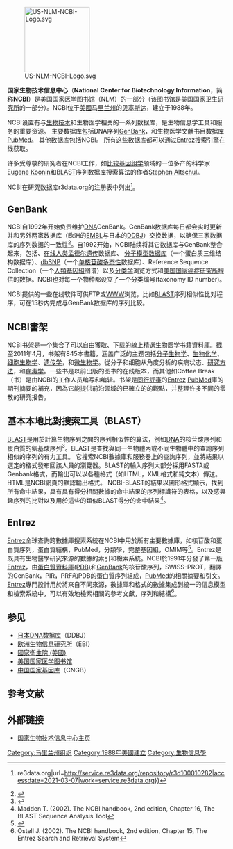 {{TA|1=zh-cn:信息;zh-tw:資訊;}}
[[File:US-NLM-NCBI-Logo.svg|150px]]

'''国家生物技术信息中心'''（'''National Center for Biotechnology Information'''，简称'''NCBI'''）是[[美国国家医学图书馆|美国国家医学图书馆]]（NLM）的一部分（该图书馆是美国[[国家卫生研究院_(美国)|国家卫生研究所]]的一部分）。NCBI位于[[美國|美國]][[马里兰州|马里兰州]]的[[贝塞斯达_(马里兰州)|贝塞斯达]]，建立于1988年。

NCBI设置有与[[生物技术|生物技术]]和生物医学相关的一系列数据库，是生物信息学工具和服务的重要资源。 主要数据库包括DNA序列[[GenBank|GenBank]]，和生物医学文献书目数据库[[PubMed|PubMed]]。 其他数据库包括NCBI{{le|表观基因组数据库|NCBI Epigenomics}}。 所有这些数据库都可以通过[[Entrez|Entrez]]搜索引擎在线获取。

许多受尊敬的研究者在NCBI工作，如[[比较基因组学|比较基因组学]]领域的一位多产的科学家[[Eugene_Koonin|Eugene Koonin]]和[[BLAST_(生物資訊學)|BLAST]]序列数据库搜索算法的作者[[Stephen_Altschul|Stephen Altschul]]。

NCBI在研究数据库r3data.org的注册表中列出<ref>{{Cite web|title=NCBI {{!}} re3data.org|url=http://service.re3data.org/repository/r3d100010282|accessdate=2021-03-07|work=service.re3data.org}}</ref>。

== GenBank ==
{{main|GenBank}}
NCBI自1992年开始负责维护[[脱氧核糖核酸|DNA]]{{link-en|生物数据库|Biological databases|序列数据库}}GenBank。GenBank数据库每日都会实时更新并和另外两家数据库（欧洲的[[欧洲分子生物学实验室|EMBL]]与日本的[[日本DNA数据库|DDBJ]]）交换数据，以确保三家数据库的序列数据的一致性<ref>{{Cite book|url=https://www.ncbi.nlm.nih.gov/books/NBK21105/|publisher=National Center for Biotechnology Information (US)|date=2007-08-22|language=en|first=Ilene|last=Mizrachi|title=GenBank: The Nucleotide Sequence Database|chapter=Chapter 1 GenBank: The Nucleotide Sequence Database|chapterurl=https://www.ncbi.nlm.nih.gov/books/NBK21105/#ch1.History}}</ref>。自1992开始，NCBI陆续将其它数据库与GenBank整合起来，包括{{le|Gene (数据库)|Gene (database)|Gene}}、[[人類孟德爾遺傳學|在线人类孟德尔遗传]]数据库、 [[MMDB|分子模型数据库]]（一个蛋白质三维结构数据库）、[[dbSNP|dbSNP]]（一个[[单核苷酸多态性|单核苷酸多态性]]数据库）、Reference Sequence Collection（一个[[人類基因組|人類基因組]]图谱）以及[[生物分类学|分类学]]浏览方式和[[美国国家癌症研究所|美国国家癌症研究所]]提供的{{le|癌症基因组计划|Cancer Genome Project|癌症基因组剖析计划}}数据。NCBI也对每一个物种都设立了一个分类编号(taxonomy ID number)。 

NCBI提供的一些在线软件可供FTP或[[万维网|WWW]]浏览，比如[[BLAST_(生物資訊學)|BLAST]]序列相似性比对程序，可在15秒内完成与GenBank数据库的序列比较。

==NCBI書架==
NCBI书架是一个集合了可以自由獲取、下载的線上精選生物医学书籍資料庫。截至2011年4月，书架有845本書籍，涵盖广泛的主题包括[[分子生物学|分子生物学]]、[[生物化学|生物化学]]、[[细胞生物学|细胞生物学]]、[[遗传学|遗传学]]，和[[微生物学|微生物学]]。從分子和细胞从角度分析的疾病状态、[[研究方法|研究方法]]，和[[病毒学|病毒学]]。一些书是以前出版的图书的在线版本，而其他如Coffee Break（书）是由NCBI的工作人员编写和编辑。书架是[[同行評審|同行評審]]的[[Entrez|Entrez]] [[PubMed|PubMed]]庫的期刊摘要的補充，因為它能提供前沿领域的已確立的的觀點，并整理许多不同的零散的研究报告。

==基本本地比對搜索工具（BLAST）==
[[BLAST_(生物資訊學)|BLAST]]是用於計算生物序列之間的序列相似性的算法，例如[[DNA|DNA]]的核苷酸序列和蛋白質的氨基酸序列<ref>{{Cite journal|title=Basic local alignment search tool|url=https://pubmed.ncbi.nlm.nih.gov/2231712/|last=Altschul|first=S. F.|last2=Gish|first2=W.|date=1990-10-05|journal=Journal of Molecular Biology|issue=3|doi=10.1016/S0022-2836(05)80360-2|volume=215|pages=403–410|issn=0022-2836|pmid=2231712|last3=Miller|first3=W.|last4=Myers|first4=E. W.|last5=Lipman|first5=D. J.}}</ref>。[[BLAST_(生物資訊學)|BLAST]]是查找與同一生物體內或不同生物體中的查詢序列相似的序列的有力工具。 它搜索NCBI數據庫和服務器上的查詢序列，並將結果以選定的格式發布回該人員的瀏覽器。BLAST的輸入序列大部分採用FASTA或Genbank格式，而輸出可以以各種格式（如HTML，XML格式和純文本）傳送。 HTML是NCBI網頁的默認輸出格式。 NCBI-BLAST的結果以圖形格式顯示，找到所有命中結果，具有具有得分相關數據的命中結果的序列標識符的表格，以及感興趣序列的比對以及用於這些的類似BLAST得分的命中結果<ref>Madden T. (2002). The NCBI handbook, 2nd edition, Chapter 16, The BLAST Sequence Analysis Tool</ref>。

==Entrez==
[[Entrez|Entrez]]全球查詢跨數據庫搜索系統在NCBI中用於所有主要數據庫，如核苷酸和蛋白質序列，蛋白質結構，PubMed，分類學，完整基因組，OMIM等<ref>{{Cite journal|title=Database resources of the National Center for Biotechnology Information|url=https://pubmed.ncbi.nlm.nih.gov/30395293/|last=Sayers|first=Eric W.|last2=Agarwala|first2=Richa|date=01 08, 2019|journal=Nucleic Acids Research|issue=D1|doi=10.1093/nar/gky1069|volume=47|pages=D23–D28|issn=1362-4962|pmc=6323993|pmid=30395293|last3=Bolton|first3=Evan E.|last4=Brister|first4=J. Rodney|last5=Canese|first5=Kathi|last6=Clark|first6=Karen|last7=Connor|first7=Ryan|last8=Fiorini|first8=Nicolas|last9=Funk|first9=Kathryn}}</ref>。Entrez是既具有生物醫學研究來源的數據的索引和檢索系統。NCBI於1991年分發了第一版[[Entrez|Entrez]]，由[[蛋白質資料庫|蛋白質資料庫(PDB)]]和[[GenBank|GenBank]]的核苷酸序列，SWISS-PROT，翻譯的GenBank，PIR，PRF和PDB的蛋白質序列組成，[[PubMed|PubMed]]的相關摘要和引文。 [[Entrez|Entrez]]專門設計用於將來自不同來源，數據庫和格式的數據集成到統一的信息模型和檢索系統中，可以有效地檢索相關的參考文獻，序列和結構<ref>Ostell J. (2002). The NCBI handbook, 2nd edition, Chapter 15, The Entrez Search and Retrieval System</ref>。

== 参见 ==
* [[日本DNA数据库|日本DNA数据库]]（DDBJ）
* [[欧洲生物信息研究所|欧洲生物信息研究所]]（EBI）
* [[國家衛生院_(美國)|國家衛生院 (美國)]]
* [[美国国家医学图书馆|美国国家医学图书馆]]
* [[中国国家基因库|中国国家基因库]]（CNGB）

== 参考文献 ==
{{Reflist|2}}

== 外部链接 ==
* {{En}}[http://www.ncbi.nlm.nih.gov/ 国家生物技术信息中心主页]

{{Bioinformatics}}

{{Authority control}}
[[Category:马里兰州组织|Category:马里兰州组织]]
[[Category:1988年美國建立|Category:1988年美國建立]]
[[Category:生物信息學|Category:生物信息學]]
